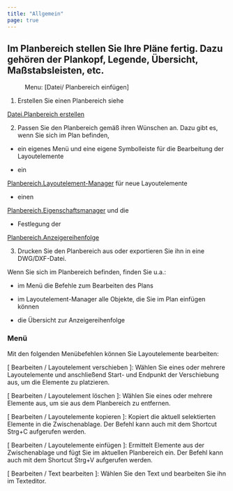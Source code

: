 ```yaml
---
title: "Allgemein"
page: true
---
```

##  Im Planbereich stellen Sie Ihre Pl&#228;ne fertig. Dazu geh&#246;ren der Plankopf, Legende, &#220;bersicht, Ma&#223;stabsleisten, etc. 
<GeoMapper>
 <Menu> Menu: [Datei/ Planbereich einfügen] </Menu> 


1.  Erstellen Sie einen Planbereich siehe 

[Datei.Planbereich erstellen](../datei/planbereicherstellen)

2.  Passen Sie den Planbereich gem&#228;&#223; ihren W&#252;nschen an. Dazu gibt es, wenn Sie sich im Plan befinden, 


-  ein eigenes Men&#252; und eine eigene Symbolleiste f&#252;r die Bearbeitung der Layoutelemente


-  ein 

[Planbereich.Layoutelement-Manager](../planbereich/layoutelement-manager)
 f&#252;r neue Layoutelemente


-  einen 

[Planbereich.Eigenschaftsmanager](../planbereich/eigenschaftsmanager)
 und die 


-  Festlegung der 

[Planbereich.Anzeigereihenfolge](../planbereich/anzeigereihenfolge)



3.  Drucken Sie den Planbereich aus oder exportieren Sie ihn in eine DWG/DXF-Datei.






Wenn Sie sich im Planbereich befinden, finden Sie u.a.:

-  im Men&#252; die Befehle zum Bearbeiten des Plans


-  im Layoutelement-Manager alle Objekte, die Sie im Plan einf&#252;gen k&#246;nnen


-  die &#220;bersicht zur Anzeigereihenfolge






### Men&#252;
Mit den folgenden Men&#252;befehlen k&#246;nnen Sie Layoutelemente bearbeiten:

[ Bearbeiten / Layoutelement verschieben ]: W&#228;hlen Sie eines oder mehrere Layoutelemente und anschlie&#223;end Start- und Endpunkt der Verschiebung aus, um die Elemente zu platzieren. 

[ Bearbeiten / Layoutelement l&#246;schen ]: W&#228;hlen Sie eines oder mehrere Elemente aus, um sie aus dem Planbereich zu entfernen.

[ Bearbeiten / Layoutelemente kopieren ]: Kopiert die aktuell selektierten Elemente in die Zwischenablage.
Der Befehl kann auch mit dem Shortcut Strg+C aufgerufen werden.

[ Bearbeiten / Layoutelemente einf&#252;gen ]: Ermittelt Elemente aus der Zwischenablage und f&#252;gt Sie im aktuellen Planbereich ein.
Der Befehl kann auch mit dem Shortcut Strg+V aufgerufen werden.

[ Bearbeiten / Text bearbeiten ]: 
W&#228;hlen Sie den Text und bearbeiten Sie ihn im Texteditor. 

</GeoMapper>
